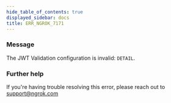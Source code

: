 ```yaml
---
hide_table_of_contents: true
displayed_sidebar: docs
title: ERR_NGROK_7171
---
```


### Message

The JWT Validation configuration is invalid: `DETAIL`.

### Further help

If you're having trouble resolving this error, please reach out to [support@ngrok.com](mailto:support@ngrok.com?subject=Help%20with%20ERR_NGROK_7171)
